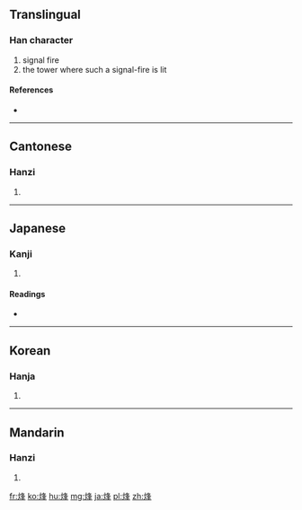 ==Translingual==

===Han character===
{{Han char|rn=86|rad=火|as=07|sn=11|four=97854|canj=FHEJ}}

# signal fire
# the tower where such a signal-fire is lit

====References====
* {{Han ref|kx=0672.040|dkj=19059|dj=1080.220|hdz=32205.090|uh=70FD|ud=28925|bh=B26C|bd=45676}}

----

==Cantonese==

===Hanzi===
{{yue-hanzi|jyut=|y=fung1}}

# {{defn|lang=yue|sort=火07}}

----

==Japanese==

===Kanji===
{{ja-kanji|grade=|rs=火07}}

# {{defn|lang=ja|sort=火07}}

====Readings====
* {{ja-readings|on=[[ほう]] (hō)|kun=[[のろし]] (noroshi)}}

----

==Korean==

===Hanja===
{{ko-hanja|hangeul=봉|eumhun=|rv=bong|mr=pong|y=pong}}

# {{defn|lang=ko|sort=火07}}

----

==Mandarin==

===Hanzi===
{{cmn-hanzi|pin=[[fēng]] ([[feng1]])|wg=feng<sup>1</sup>}}

# {{defn|lang=cmn|sort=火07}}

[[fr:烽]]
[[ko:烽]]
[[hu:烽]]
[[mg:烽]]
[[ja:烽]]
[[pl:烽]]
[[zh:烽]]